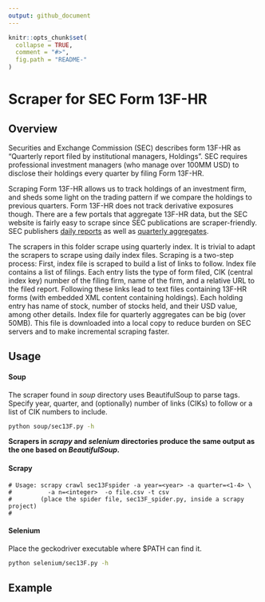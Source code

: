 ```yaml
---
output: github_document
---
```


<!-- README.md is generated from README.Rmd. Please edit that file -->
<!-- Keep this file sync'ed with vignette -->

```r
knitr::opts_chunk$set(
  collapse = TRUE,
  comment = "#>",
  fig.path = "README-"
)
```

# Scraper for SEC Form 13F-HR

## Overview

Securities and Exchange Commission (SEC) describes form 13F-HR as “Quarterly report filed by institutional managers, Holdings”. SEC requires professional investment managers (who manage over 100MM USD) to disclose their holdings every quarter by filing Form 13F-HR.

Scraping Form 13F-HR allows us to track holdings of an investment firm, and sheds some light on the trading pattern if we compare the holdings to previous quarters.
Form 13F-HR does not track derivative exposures though. There are a few portals that aggregate 13F-HR data, but the SEC website is fairly easy to scrape since SEC publications are scraper-friendly. SEC publishers [daily reports](https://www.sec.gov/Archives/edgar/daily-index/)
as well as [quarterly aggregates](https://www.sec.gov/Archives/edgar/full-index/).
 
The scrapers in this folder scrape using quarterly index. It is trivial to adapt the scrapers to scrape using daily index files. Scraping is a two-step process: First, index file is scraped to build a list of links to follow. Index file contains a list of filings. Each entry lists the type of form filed, CIK (central index key) number of the filing firm, name of the firm, and a relative URL to the filed report. Following these links lead to text files containing 13F-HR forms (with embedded XML content containing holdings). Each holding entry has name of stock, number of stocks held, and their USD value, among other details. Index file for quarterly aggregates can be big (over 50MB). This file is downloaded into a local copy to reduce burden on SEC servers and to make incremental scraping faster.


## Usage

#### Soup

The scraper found in *soup* directory uses BeautifulSoup to parse tags. Specify year, quarter, and (optionally) number of links (CIKs) to follow or a list of CIK numbers to include.

```zsh
python soup/sec13F.py -h

```

__Scrapers in *scrapy* and *selenium* directories produce the same output as the one based on *BeautifulSoup*.__ 

#### Scrapy

```
# Usage: scrapy crawl sec13Fspider -a year=<year> -a quarter=<1-4> \
#          -a n=<integer>  -o file.csv -t csv
#        (place the spider file, sec13F_spider.py, inside a scrapy project)
#

```

#### Selenium   

Place the geckodriver executable where $PATH can find it.

```zsh
python selenium/sec13F.py -h

```



## Example